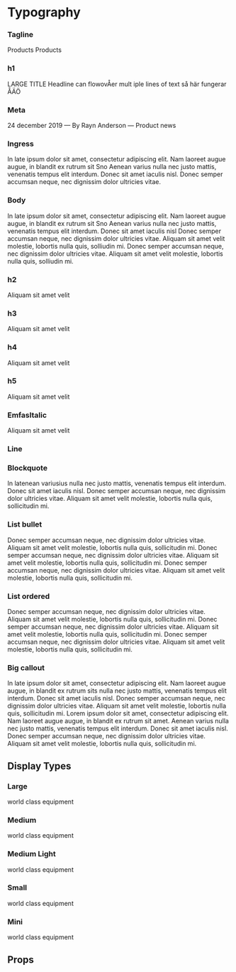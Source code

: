 

<Meta title='Components|Typography' component={Typography} decorators={[withKnobs]} />

# Typography

### Tagline

<Preview>
    <Story name="Tagline">
        <Typography type="Tagline">
            Products
        </Typography>
    </Story>
    <Story name="Tagline blue">
        <Typography type="Tagline" color="blue">
            Products
        </Typography>
    </Story>
</Preview>

### h1

<Preview>
     <Story name="h1">
        <Typography type="h1">
            LARGE TITLE Headline can flowovÅer mult iple lines of text så här fungerar ÅÄÖ
        </Typography>
    </Story>
</Preview>

### Meta

<Preview>
    <Story name="Meta">
        <Typography type="Meta">
            24 december 2019 — By Rayn Anderson — Product news
        </Typography>
    </Story>
</Preview>

### Ingress

<Preview>
     <Story name="Ingress">
        <Typography type="Ingress">
            In late ipsum dolor sit amet, consectetur adipiscing elit.
            Nam laoreet augue augue, in blandit ex rutrum sit Sno Aenean
            varius nulla nec justo mattis, venenatis tempus elit interdum.
            Donec sit amet iaculis nisl. Donec semper accumsan neque,
            nec dignissim dolor ultricies vitae.
        </Typography>
    </Story>
</Preview>

### Body

<Preview>
     <Story name="Body">
        <Typography style={{color: 'blue !important'}} type="Body">
            In late ipsum dolor sit amet, consectetur adipiscing elit.
            Nam laoreet augue augue, in blandit ex rutrum sit Sno Aenean varius nulla
            nec justo mattis, venenatis tempus elit interdum. Donec sit amet iaculis nisl
            Donec semper accumsan neque, nec dignissim dolor ultricies vitae.
            Aliquam sit amet velit molestie, lobortis nulla quis, solliudin mi.
            Donec semper accumsan neque, nec dignissim dolor ultricies vitae.
            Aliquam sit amet velit molestie, lobortis nulla quis, solliudin mi.
        </Typography>
    </Story>
</Preview>

### h2

<Preview>
     <Story name="h2">
        <Typography type="h2">
            Aliquam sit amet velit
        </Typography>
    </Story>
</Preview>

### h3

<Preview>
     <Story name="h3">
        <Typography type="h3">
            Aliquam sit amet velit
        </Typography>
    </Story>
</Preview>

### h4

<Preview>
     <Story name="h4">
        <Typography type="h4">
            Aliquam sit amet velit
        </Typography>
    </Story>
</Preview>

### h5

<Preview>
     <Story name="h5">
        <Typography type="h5">
            Aliquam sit amet velit
        </Typography>
    </Story>
</Preview>

### EmfasItalic

<Preview>
     <Story name="EmfasItalic">
        <Typography type="EmfasItalic">
            Aliquam sit amet velit
        </Typography>
    </Story>
</Preview>

### Line

<Preview>
     <Story name="Line">
        <Typography type="Line" />
    </Story>
</Preview>

### Blockquote

<Preview>
     <Story name="Blockquote">
        <Typography type="Blockquote">
            In latenean variusius nulla nec justo mattis, venenatis tempus elit interdum. Donec sit amet iaculis nisl. Donec semper accumsan neque, nec dignissim dolor ultricies vitae. Aliquam sit amet velit molestie, lobortis nulla quis, sollicitudin mi.
        </Typography>
    </Story>
</Preview>

### List bullet

<Preview>
     <Story name="List Bullet">
        <Typography type="List">
            <Typography type="ListItem">Donec semper accumsan neque, nec dignissim dolor ultricies vitae. Aliquam sit amet velit molestie, lobortis nulla quis, sollicitudin mi.</Typography>
            <Typography type="ListItem">Donec semper accumsan neque, nec dignissim dolor ultricies vitae. Aliquam sit amet velit molestie, lobortis nulla quis, sollicitudin mi.</Typography>
            <Typography type="ListItem">Donec semper accumsan neque, nec dignissim dolor ultricies vitae. Aliquam sit amet velit molestie, lobortis nulla quis, sollicitudin mi.</Typography>
        </Typography>
    </Story>
</Preview>

### List ordered

<Preview>
     <Story name="List Ordered">
        <Typography listType="ordered" type="List">
            <Typography type="ListItem">Donec semper accumsan neque, nec dignissim dolor ultricies vitae. Aliquam sit amet velit molestie, lobortis nulla quis, sollicitudin mi.</Typography>
            <Typography type="ListItem">Donec semper accumsan neque, nec dignissim dolor ultricies vitae. Aliquam sit amet velit molestie, lobortis nulla quis, sollicitudin mi.</Typography>
            <Typography type="ListItem">Donec semper accumsan neque, nec dignissim dolor ultricies vitae. Aliquam sit amet velit molestie, lobortis nulla quis, sollicitudin mi.</Typography>
        </Typography>
    </Story>
</Preview>

### Big callout

<Preview>
    <Story name="Big callout">
        <Typography type="Callout">
            In late ipsum dolor sit amet, consectetur adipiscing elit. Nam laoreet augue augue, in blandit ex rutrum sits nulla nec justo mattis, venenatis tempus elit interdum. Donec sit amet iaculis nisl. Donec semper accumsan neque, nec dignissim dolor ultricies vitae. Aliquam sit amet velit molestie, lobortis nulla quis, sollicitudin mi. Lorem ipsum dolor sit amet, consectetur adipiscing elit. Nam laoreet augue augue, in blandit ex rutrum sit amet. Aenean varius nulla nec justo mattis, venenatis tempus elit interdum. Donec sit amet iaculis nisl. Donec semper accumsan neque, nec dignissim dolor ultricies vitae. Aliquam sit amet velit molestie, lobortis nulla quis, sollicitudin mi.
        </Typography>
    </Story>
</Preview>

## Display Types

### Large

<Preview>
    <Story name="h1 display">
        <Typography type="h1Display">
            world class equipment
        </Typography>
    </Story>
</Preview>

### Medium

<Preview>
    <Story name="h2 display">
        <Typography type="h2Display">
            world class equipment
        </Typography>
    </Story>
</Preview>

### Medium Light

<Preview>
    <Story name="h2 display light">
        <Typography type="h2DisplayLight">
            world class equipment
        </Typography>
    </Story>
</Preview>

### Small

<Preview>
    <Story name="h3 display">
        <Typography type="h3Display">
            world class equipment
        </Typography>
    </Story>
</Preview>

### Mini

<Preview>
    <Story name="h4 display">
        <Typography type="h4Display">
            world class equipment
        </Typography>
    </Story>
</Preview>

## Props

<Props of={Typography} />
